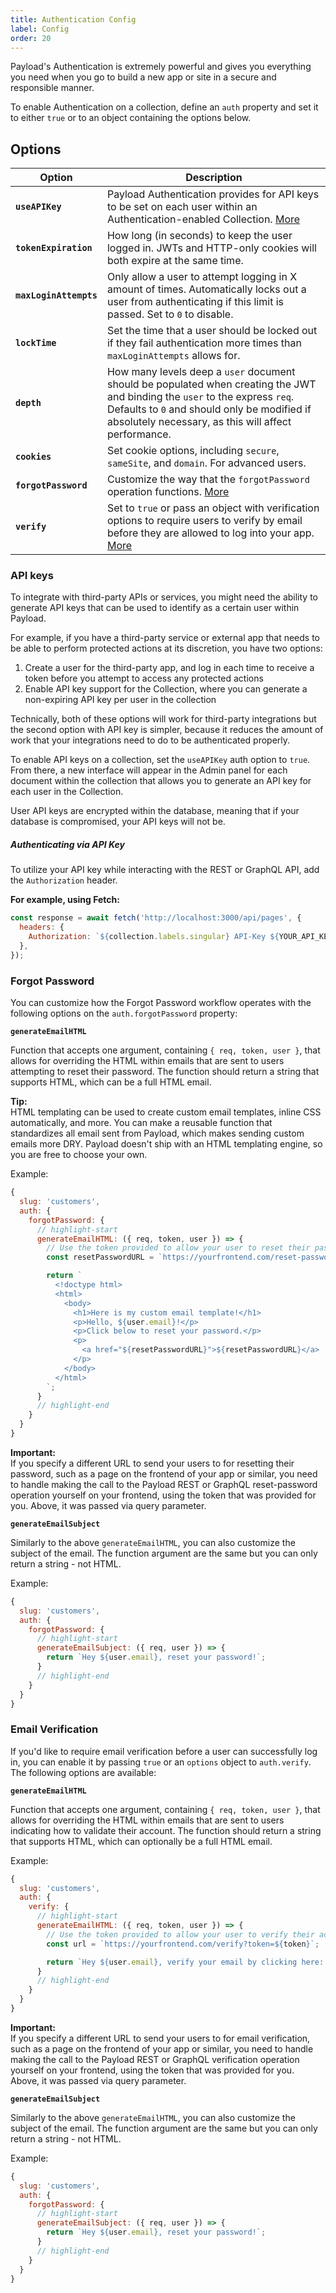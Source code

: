 ```yaml
---
title: Authentication Config
label: Config
order: 20
---
```


Payload's Authentication is extremely powerful and gives you everything you need when you go to build a new app or site in a secure and responsible manner.

To enable Authentication on a collection, define an `auth` property and set it to either `true` or to an object containing the options below.

## Options

| Option                 | Description  |
| ---------------------- | -------------|
| **`useAPIKey`**        | Payload Authentication provides for API keys to be set on each user within an Authentication-enabled Collection. [More](/docs/authentication/config#api-keys) |
| **`tokenExpiration`**  | How long (in seconds) to keep the user logged in. JWTs and HTTP-only cookies will both expire at the same time. |
| **`maxLoginAttempts`** | Only allow a user to attempt logging in X amount of times. Automatically locks out a user from authenticating if this limit is passed. Set to `0` to disable. |
| **`lockTime`**         | Set the time that a user should be locked out if they fail authentication more times than `maxLoginAttempts` allows for. |
| **`depth`**            | How many levels deep a `user` document should be populated when creating the JWT and binding the `user` to the express `req`. Defaults to `0` and should only be modified if absolutely necessary, as this will affect performance. |
| **`cookies`**          | Set cookie options, including `secure`, `sameSite`, and `domain`. For advanced users. |
| **`forgotPassword`**   | Customize the way that the `forgotPassword` operation functions. [More](/docs/authentication/config#forgot-password) |
| **`verify`**           | Set to `true` or pass an object with verification options to require users to verify by email before they are allowed to log into your app. [More](/docs/authentication/config#email-verification) |

### API keys

To integrate with third-party APIs or services, you might need the ability to generate API keys that can be used to identify as a certain user within Payload.

For example, if you have a third-party service or external app that needs to be able to perform protected actions at its discretion, you have two options:

1. Create a user for the third-party app, and log in each time to receive a token before you attempt to access any protected actions
1. Enable API key support for the Collection, where you can generate a non-expiring API key per user in the collection

Technically, both of these options will work for third-party integrations but the second option with API key is simpler, because it reduces the amount of work that your integrations need to do to be authenticated properly.

To enable API keys on a collection, set the `useAPIKey` auth option to `true`. From there, a new interface will appear in the Admin panel for each document within the collection that allows you to generate an API key for each user in the Collection.

<Banner type="success">
  User API keys are encrypted within the database, meaning that if your database is compromised, your API keys will not be.
</Banner>

##### Authenticating via API Key

To utilize your API key while interacting with the REST or GraphQL API, add the `Authorization` header.

**For example, using Fetch:**
```js
const response = await fetch('http://localhost:3000/api/pages', {
  headers: {
    Authorization: `${collection.labels.singular} API-Key ${YOUR_API_KEY}`,
  },
});
```

### Forgot Password

You can customize how the Forgot Password workflow operates with the following options on the `auth.forgotPassword` property:

**`generateEmailHTML`**

Function that accepts one argument, containing `{ req, token, user }`, that allows for overriding the HTML within emails that are sent to users attempting to reset their password. The function should return a string that supports HTML, which can be a full HTML email.

<Banner type="success">
  <strong>Tip:</strong><br />
  HTML templating can be used to create custom email templates, inline CSS automatically, and more. You can make a reusable function that standardizes all email sent from Payload, which makes sending custom emails more DRY. Payload doesn't ship with an HTML templating engine, so you are free to choose your own.
</Banner>

Example:

```js
{
  slug: 'customers',
  auth: {
    forgotPassword: {
      // highlight-start
      generateEmailHTML: ({ req, token, user }) => {
        // Use the token provided to allow your user to reset their password
        const resetPasswordURL = `https://yourfrontend.com/reset-password?token=${token}`;

        return `
          <!doctype html>
          <html>
            <body>
              <h1>Here is my custom email template!</h1>
              <p>Hello, ${user.email}!</p>
              <p>Click below to reset your password.</p>
              <p>
                <a href="${resetPasswordURL}">${resetPasswordURL}</a>
              </p>
            </body>
          </html>
        `;
      }
      // highlight-end
    }
  }
}
```

<Banner type="warning">
  <strong>Important:</strong><br />
  If you specify a different URL to send your users to for resetting their password, such as a page on the frontend of your app or similar, you need to handle making the call to the Payload REST or GraphQL reset-password operation yourself on your frontend, using the token that was provided for you. Above, it was passed via query parameter.
</Banner>

**`generateEmailSubject`**

Similarly to the above `generateEmailHTML`, you can also customize the subject of the email. The function argument are the same but you can only return a string - not HTML.

Example:

```js
{
  slug: 'customers',
  auth: {
    forgotPassword: {
      // highlight-start
      generateEmailSubject: ({ req, user }) => {
        return `Hey ${user.email}, reset your password!`;
      }
      // highlight-end
    }
  }
}
```

### Email Verification

If you'd like to require email verification before a user can successfully log in, you can enable it by passing `true` or an `options` object to `auth.verify`. The following options are available:

**`generateEmailHTML`**

Function that accepts one argument, containing `{ req, token, user }`, that allows for overriding the HTML within emails that are sent to users indicating how to validate their account. The function should return a string that supports HTML, which can optionally be a full HTML email.

Example:

```js
{
  slug: 'customers',
  auth: {
    verify: {
      // highlight-start
      generateEmailHTML: ({ req, token, user }) => {
        // Use the token provided to allow your user to verify their account
        const url = `https://yourfrontend.com/verify?token=${token}`;

        return `Hey ${user.email}, verify your email by clicking here: ${url}`;
      }
      // highlight-end
    }
  }
}
```

<Banner type="warning">
  <strong>Important:</strong><br />
  If you specify a different URL to send your users to for email verification, such as a page on the frontend of your app or similar, you need to handle making the call to the Payload REST or GraphQL verification operation yourself on your frontend, using the token that was provided for you. Above, it was passed via query parameter.
</Banner>

**`generateEmailSubject`**

Similarly to the above `generateEmailHTML`, you can also customize the subject of the email. The function argument are the same but you can only return a string - not HTML.

Example:

```js
{
  slug: 'customers',
  auth: {
    forgotPassword: {
      // highlight-start
      generateEmailSubject: ({ req, user }) => {
        return `Hey ${user.email}, reset your password!`;
      }
      // highlight-end
    }
  }
}
```
